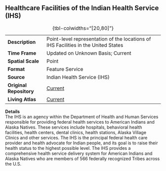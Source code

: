 ## Healthcare Facilities of the Indian Health Service (IHS)

|                         |                                                                                      |
|------------------|------------------------------------------------------|
| **Description**         | Point-level representation of the locations of IHS Facilities in the United States   |
| **Time Frame**          | Updated on Unknown Basis; Current                                                    |
| **Spatial Scale**       | Point                                                                                |
| **Format**              | Feature Service                                                                      |
| **Source**              | Indian Health Service (IHS)                                                          |
| **Original Repository** | [Current](https://www.ihs.gov/locations/)                                            |
| **Living Atlas**        | [Current](https://www.arcgis.com/home/item.html?id=f54bca11a622446c9472e962fdaf2bea) |

: {tbl-colwidths="\[20,80\]"}

**Details**\
The IHS is an agency within the Department of Health and Human Services responsible for providing federal health services to American Indians and Alaska Natives. These services include hospitals, behavioral health facilities, health centers, dental clinics, health stations, Alaska Village Clinics and other services. The IHS is the principal federal health care provider and health advocate for Indian people, and its goal is to raise their health status to the highest possible level. The IHS provides a comprehensive health service delivery system for American Indians and Alaska Natives who are members of 566 federally recognized Tribes across the U.S.